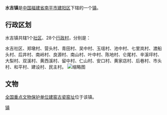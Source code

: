 {{中国乡级行政区
| 行政区全称 = 水吉镇
| 景观照片文件名 =
| 景观照片描述 =
| 汉语拼音 =
| 通用拼音 =
| 注音符號 =
| 其它标音类型1 =
| 其它标音1 =
| 其它标音类型2 =
| 其它标音2 =
| 其它语言类型1 =
| 其它语言地名1 =
| 其它语言类型2 =
| 其它语言地名2 =
| 上级行政区 = [[福建省|福建省]][[南平市|南平市]][[建阳区|建阳区]]
| 行政区类别 = [[镇|镇]]
| 行政区划代码 =350784107
| 地理坐标 =
| 总面积 =
| 户籍人口 =
| 户籍人口年份 =
| 常住人口 =
| 常住人口年份 =
| 人口密度 =
| 行政区划 =
| 官方网站 =
| 政府驻地 =
| 邮政编码 =
| 毗邻行政区 =
| 位置图文件名 =
| 位置图描述 =
}}
'''水吉镇'''是[[中华人民共和国|中国]][[福建省|福建省]][[南平市|南平市]][[建阳区|建阳区]]下辖的一个[[镇|镇]]。

== 行政区划 ==

水吉镇共辖1个[[社区|社区]]、28个[[行政村|行政村]]，分别是：

水吉社区、郑墩村、营头村、青田村、吴中村、玉瑶村、池中村、七里岚村、渡船头村、后井村、南岭村、良源村、南山村、叶中村、陈地村、仑尾村、辛溪坪村、大梨村、双溪村、黄西溪村、留中村、仁山村、安口村、黄家店村、后巷村、市头村、和平村、建设村、民主村。
[[File:建窯,_建盞,_宋朝,_Jian_Ware,_Song_Dynasty,_yellow_flower_bowl,_黃花碗,_13_cm_nder_(6)_01.jpg|缩略图]]

== 文物 ==
[[全国重点文物保护单位|全国重点文物保护单位]][[建窑|建窑古瓷窑址]]位于该镇。

{{建阳区行政区划}}
{{福建小作品}}
[[Category:建阳区乡镇|镇]]